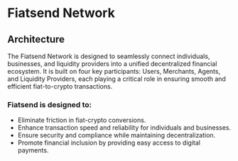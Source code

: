 # Fiatsend Network

## Architecture

The Fiatsend Network is designed to seamlessly connect individuals, businesses, and liquidity providers into a unified decentralized financial ecosystem. It is built on four key participants: Users, Merchants, Agents, and Liquidity Providers, each playing a critical role in ensuring smooth and efficient fiat-to-crypto transactions.

### Fiatsend is designed to:

- Eliminate friction in fiat-crypto conversions.
- Enhance transaction speed and reliability for individuals and businesses.
- Ensure security and compliance while maintaining decentralization.
- Promote financial inclusion by providing easy access to digital payments.
